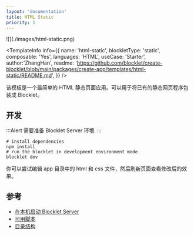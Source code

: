 ```yaml
---
layout: 'documentation'
title: HTML Static
priority: 1
---
```


<TemplateCoverImage>
  ![](./images/html-static.png)
</TemplateCoverImage>

<TemplateInfo info={{ 
  name: 'html-static', 
  blockletType: 'static',
  composable: 'Yes',
  languages: 'HTML',
  useCase: 'Starter', 
  author:'ZhangHan',
  readme: 'https://github.com/blocklet/create-blocklet/blob/main/packages/create-app/templates/html-static/README.md',
}} />

该模板是一个最简单的 HTML 静态页面应用。可以用于将已有的静态网页程序包装成 Blocklet。

## 开发

:::Alert
需要准备 Blocklet Server 环境.
:::

```shell
# install dependencies
npm install
# run the blocklet in development environment mode
blocklet dev
```

你可以尝试编辑 app 目录中的 html 和 css 文件，然后刷新页面查看修改后的效果。

## 参考

- [在本机启动 Blocklet Server](https://developer.blocklet.io/docs/en/prerequisites/server)
- [可用脚本](/available-scripts)
- [目录结构](/folder-structure)
